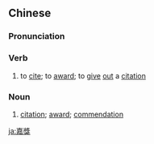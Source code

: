 {{also|嘉奖}}
==Chinese==
{{zh-forms|s=嘉奖}}

===Pronunciation===
{{zh-pron
|m=jiājiǎng
|c=gaa1 zoeng2
|h=pfs=kâ-chióng
|mn=ka-chióng
|cat=v,n
}}

===Verb===
{{zh-verb}}

# to [[cite]]; to [[award]]; to [[give]] [[out]] a [[citation]]

===Noun===
{{zh-noun}}

# [[citation]]; [[award]]; [[commendation]]

{{zh-cat|Advanced}}

[[ja:嘉獎]]